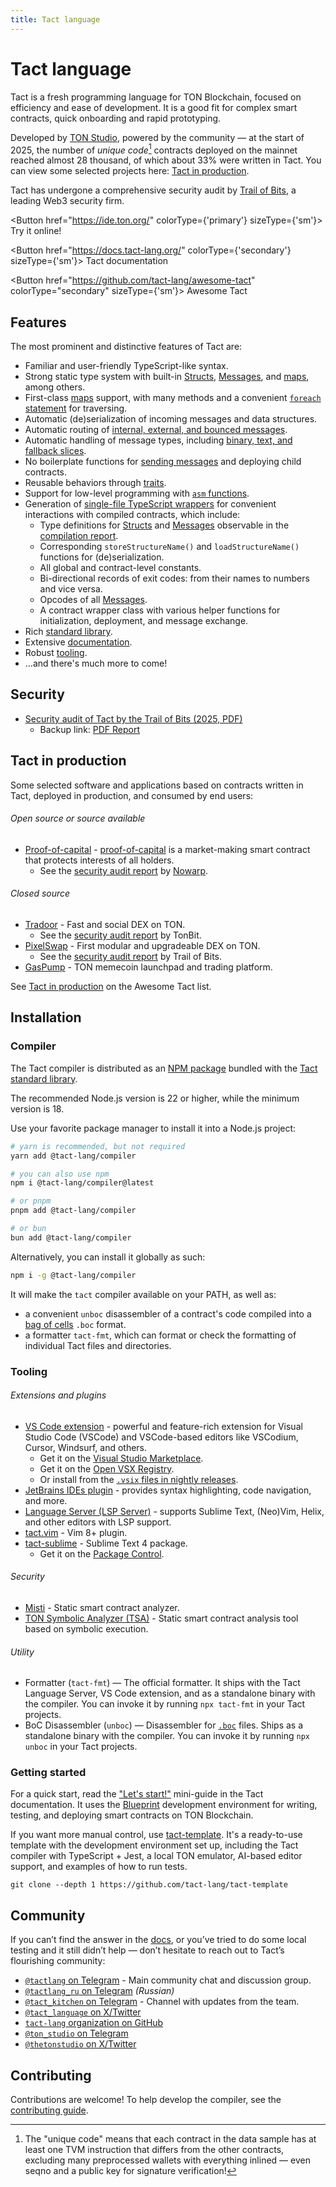 ```yaml
---
title: Tact language
---
```



# Tact language

Tact is a fresh programming language for TON Blockchain, focused on efficiency and ease of development. It is a good fit for complex smart contracts, quick onboarding and rapid prototyping.

Developed by [TON Studio](https://tonstudio.io), powered by the community — at the start of 2025, the number of *unique code*[^1] contracts deployed on the mainnet reached almost 28 thousand, of which about 33% were written in Tact. You can view some selected projects here: [Tact in production](#tact-in-production).

[^1]: The "unique code" means that each contract in the data sample has at least one TVM instruction that differs from the other contracts, excluding many preprocessed wallets with everything inlined — even seqno and a public key for signature verification!

Tact has undergone a comprehensive security audit by [Trail of Bits](https://www.trailofbits.com), a leading Web3 security firm.

<Button href="https://ide.ton.org/" colorType={'primary'} sizeType={'sm'}>
  Try it online!
</Button>

<Button href="https://docs.tact-lang.org/" colorType={'secondary'} sizeType={'sm'}>
  Tact documentation
</Button>

<Button href="https://github.com/tact-lang/awesome-tact" colorType="secondary" sizeType={'sm'}>
  Awesome Tact
</Button>

## Features

The most prominent and distinctive features of Tact are:

* Familiar and user-friendly TypeScript-like syntax.
* Strong static type system with built-in [Structs], [Messages], and [maps], among others.
* First-class [maps] support, with many methods and a convenient [`foreach` statement][foreach] for traversing.
* Automatic (de)serialization of incoming messages and data structures.
* Automatic routing of [internal, external, and bounced messages][recvfun].
* Automatic handling of message types, including [binary, text, and fallback slices][recv].
* No boilerplate functions for [sending messages] and deploying child contracts.
* Reusable behaviors through [traits].
* Support for low-level programming with [`asm` functions][asmfun].
* Generation of [single-file TypeScript wrappers] for convenient interactions with compiled contracts, which include:
  * Type definitions for [Structs] and [Messages] observable in the [compilation report].
  * Corresponding `storeStructureName()` and `loadStructureName()` functions for (de)serialization.
  * All global and contract-level constants.
  * Bi-directional records of exit codes: from their names to numbers and vice versa.
  * Opcodes of all [Messages].
  * A contract wrapper class with various helper functions for initialization, deployment, and message exchange.
* Rich [standard library][stdlib].
* Extensive [documentation].
* Robust [tooling](#tooling).
* ...and there's much more to come!

[Structs]: https://docs.tact-lang.org/book/structs-and-messages#structs
[Messages]: https://docs.tact-lang.org/book/structs-and-messages#messages
[maps]: https://docs.tact-lang.org/book/maps
[foreach]: https://docs.tact-lang.org/book/statements#foreach-loop
[recv]: https://docs.tact-lang.org/book/receive/
[recvfun]: https://docs.tact-lang.org/book/contracts/#receiver-functions
[sending messages]: https://docs.tact-lang.org/book/send/#message-sending-functions
[traits]: https://docs.tact-lang.org/book/types/#traits
[asmfun]: https://docs.tact-lang.org/book/assembly-functions/
[single-file TypeScript wrappers]: https://docs.tact-lang.org/book/compile/#wrap
[compilation report]: https://docs.tact-lang.org/book/compile/#report
[stdlib]: https://docs.tact-lang.org/ref/
[documentation]: https://docs.tact-lang.org/

## Security

* [Security audit of Tact by the Trail of Bits (2025, PDF)](https://github.com/trailofbits/publications/blob/master/reviews/2025-01-ton-studio-tact-compiler-securityreview.pdf)
  * Backup link: [PDF Report](https://github.com/tact-lang/website/blob/416073ed4056034639de257cb1e2815227f497cb/pdfs/2025-01-ton-studio-tact-compiler-securityreview.pdf)

## Tact in production

Some selected software and applications based on contracts written in Tact, deployed in production, and consumed by end users:

###### Open source or source available

* [Proof-of-capital](https://github.com/proof-of-capital/TON) - [proof-of-capital](https://proofofcapital.org/) is a market-making smart contract that protects interests of all holders.
  * See the [security audit report](https://raw.githubusercontent.com/nowarp/public-reports/master/2025-01-proof-of-capital.pdf) by [Nowarp](https://nowarp.io).

###### Closed source

* [Tradoor](https://tradoor.io) - Fast and social DEX on TON.
  * See the [security audit report](https://www.tonbit.xyz/reports/Tradoor-Smart-Contract-Audit-Report-Summary.pdf) by TonBit.
* [PixelSwap](https://www.pixelswap.io) - First modular and upgradeable DEX on TON.
  * See the [security audit report](https://github.com/trailofbits/publications/blob/master/reviews/2024-12-pixelswap-dex-securityreview.pdf) by Trail of Bits.
* [GasPump](https://gaspump.tg) - TON memecoin launchpad and trading platform.

See [Tact in production](https://github.com/tact-lang/awesome-tact#tact-in-production-) on the Awesome Tact list.

## Installation

### Compiler

The Tact compiler is distributed as an [NPM package](https://www.npmjs.com/package/@tact-lang/compiler) bundled with the [Tact standard library](https://docs.tact-lang.org/ref/).

The recommended Node.js version is 22 or higher, while the minimum version is 18.

Use your favorite package manager to install it into a Node.js project:

```bash
# yarn is recommended, but not required
yarn add @tact-lang/compiler

# you can also use npm
npm i @tact-lang/compiler@latest

# or pnpm
pnpm add @tact-lang/compiler

# or bun
bun add @tact-lang/compiler
```

Alternatively, you can install it globally as such:

```bash
npm i -g @tact-lang/compiler
```

It will make the `tact` compiler available on your PATH, as well as:

* a convenient `unboc` disassembler of a contract's code compiled into a [bag of cells](/v3/documentation/data-formats/tlb/cell-boc#bag-of-cells) `.boc` format.
* a formatter `tact-fmt`, which can format or check the formatting of individual Tact files and directories.

### Tooling

###### Extensions and plugins

* [VS Code extension](https://marketplace.visualstudio.com/items?itemName=tonstudio.vscode-tact) - powerful and feature-rich extension for Visual Studio Code (VSCode) and VSCode-based editors like VSCodium, Cursor, Windsurf, and others.
  * Get it on the [Visual Studio Marketplace](https://marketplace.visualstudio.com/items?itemName=tonstudio.vscode-tact).
  * Get it on the [Open VSX Registry](https://open-vsx.org/extension/tonstudio/vscode-tact).
  * Or install from the [`.vsix` files in nightly releases](https://github.com/tact-lang/tact-language-server/releases).
* [JetBrains IDEs plugin](https://plugins.jetbrains.com/plugin/27290-tact#) - provides syntax highlighting, code navigation, and more.
* [Language Server (LSP Server)](https://github.com/tact-lang/tact-language-server) - supports Sublime Text, (Neo)Vim, Helix, and other editors with LSP support.
* [tact.vim](https://github.com/tact-lang/tact.vim) - Vim 8+ plugin.
* [tact-sublime](https://github.com/tact-lang/tact-sublime) - Sublime Text 4 package.
  * Get it on the [Package Control](https://packagecontrol.io/packages/Tact).

###### Security

* [Misti](https://github.com/nowarp/misti) - Static smart contract analyzer.
* [TON Symbolic Analyzer (TSA)](https://github.com/espritoxyz/tsa) - Static smart contract analysis tool based on symbolic execution.

###### Utility

* Formatter (`tact-fmt`) — The official formatter. It ships with the Tact Language Server, VS Code extension, and as a standalone binary with the compiler. You can invoke it by running `npx tact-fmt` in your Tact projects.
* BoC Disassembler (`unboc`) — Disassembler for [`.boc`](/v3/documentation/data-formats/tlb/cell-boc#bag-of-cells) files. Ships as a standalone binary with the compiler. You can invoke it by running `npx unboc` in your Tact projects.

### Getting started

For a quick start, read the ["Let's start!"](https://docs.tact-lang.org/#start) mini-guide in the Tact documentation. It uses the [Blueprint](https://github.com/ton-community/blueprint) development environment for writing, testing, and deploying smart contracts on TON Blockchain.

If you want more manual control, use [tact-template](https://github.com/tact-lang/tact-template). It's a ready-to-use template with the development environment set up, including the Tact compiler with TypeScript + Jest, a local TON emulator, AI-based editor support, and examples of how to run tests.

```shell
git clone --depth 1 https://github.com/tact-lang/tact-template
```

## Community

If you can’t find the answer in the [docs](https://docs.tact-lang.org), or you’ve tried to do some local testing and it still didn’t help — don’t hesitate to reach out to Tact’s flourishing community:

* [`@tactlang` on Telegram](https://t.me/tactlang) - Main community chat and discussion group.
* [`@tactlang_ru` on Telegram](https://t.me/tactlang_ru) *(Russian)*
* [`@tact_kitchen` on Telegram](https://t.me/tact_kitchen) - Channel with updates from the team.
* [`@tact_language` on X/Twitter](https://x.com/tact_language)
* [`tact-lang` organization on GitHub](https://github.com/tact-lang)
* [`@ton_studio` on Telegram](https://t.me/ton_studio)
* [`@thetonstudio` on X/Twitter](https://x.com/thetonstudio)

## Contributing

Contributions are welcome! To help develop the compiler, see the [contributing guide](https://github.com/tact-lang/tact/blob/main/dev-docs/CONTRIBUTING.md).

<Feedback />

